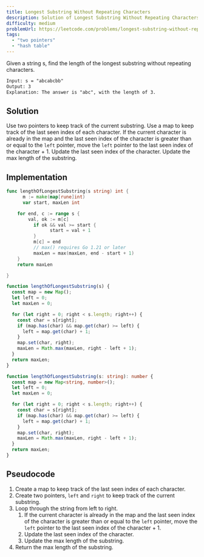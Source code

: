 ```yaml
---
title: Longest Substring Without Repeating Characters
description: Solution of Longest Substring Without Repeating Characters
difficulty: medium
problemUrl: https://leetcode.com/problems/longest-substring-without-repeating-characters/
tags:
  - "two pointers"
  - "hash table"
---
```



Given a string s, find the length of the longest substring without repeating characters.

```txt
Input: s = "abcabcbb"
Output: 3
Explanation: The answer is "abc", with the length of 3.
```

## Solution

Use two pointers to keep track of the current substring. Use a map to keep track of the last seen index of each character. If the current character is already in the map and the last seen index of the character is greater than or equal to the `left` pointer, move the `left` pointer to the last seen index of the character + 1. Update the last seen index of the character. Update the max length of the substring.

## Implementation

<Tabs>
  <TabItem label="Go">

```go
func lengthOfLongestSubstring(s string) int {
	  m := make(map[rune]int)
	  var start, maxLen int

    for end, c := range s {
        val, ok := m[c]
    	  if ok && val >= start {
    		    start = val + 1
    	  }
    	  m[c] = end
    	  // max() requires Go 1.21 or later
    	  maxLen = max(maxLen, end - start + 1)
    }
    return maxLen

}
```

  </TabItem>
  <TabItem label="JavaScript">

```js
function lengthOfLongestSubstring(s) {
  const map = new Map();
  let left = 0;
  let maxLen = 0;

  for (let right = 0; right < s.length; right++) {
    const char = s[right];
    if (map.has(char) && map.get(char) >= left) {
      left = map.get(char) + 1;
    }
    map.set(char, right);
    maxLen = Math.max(maxLen, right - left + 1);
  }
  return maxLen;
}
```

  </TabItem>
  <TabItem label="TypeScript">

```ts
function lengthOfLongestSubstring(s: string): number {
  const map = new Map<string, number>();
  let left = 0;
  let maxLen = 0;

  for (let right = 0; right < s.length; right++) {
    const char = s[right];
    if (map.has(char) && map.get(char) >= left) {
      left = map.get(char) + 1;
    }
    map.set(char, right);
    maxLen = Math.max(maxLen, right - left + 1);
  }
  return maxLen;
}
```

  </TabItem>
</Tabs>

## Pseudocode

1. Create a map to keep track of the last seen index of each character.
2. Create two pointers, `left` and `right` to keep track of the current substring.
3. Loop through the string from left to right.
   1. If the current character is already in the map and the last seen index of the character is greater than or equal to the `left` pointer, move the `left` pointer to the last seen index of the character + 1.
   2. Update the last seen index of the character.
   3. Update the max length of the substring.
4. Return the max length of the substring.
